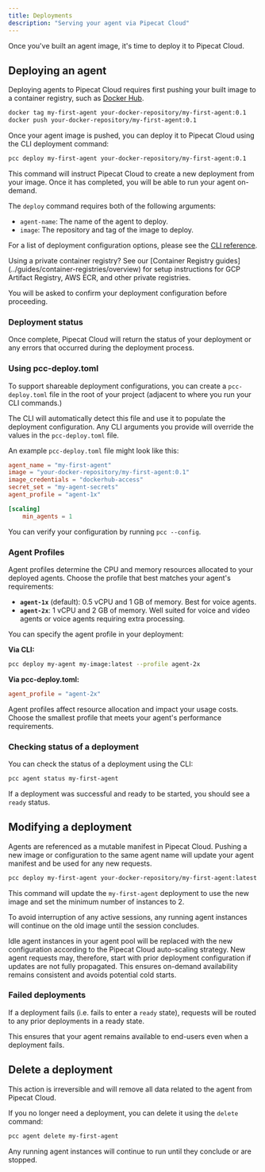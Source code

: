 ```yaml
---
title: Deployments
description: "Serving your agent via Pipecat Cloud"
---
```


Once you've built an agent image, it's time to deploy it to Pipecat Cloud.

## Deploying an agent

Deploying agents to Pipecat Cloud requires first pushing your built image to a container registry, such as [Docker Hub](https://hub.docker.com/).

```bash
docker tag my-first-agent your-docker-repository/my-first-agent:0.1
docker push your-docker-repository/my-first-agent:0.1
```

Once your agent image is pushed, you can deploy it to Pipecat Cloud using the CLI deployment command:

```bash
pcc deploy my-first-agent your-docker-repository/my-first-agent:0.1
```

This command will instruct Pipecat Cloud to create a new deployment from your image. Once it has completed, you will be able to run your agent on-demand.

The `deploy` command requires both of the following arguments:

- `agent-name`: The name of the agent to deploy.
- `image`: The repository and tag of the image to deploy.

For a list of deployment configuration options, please see the [CLI reference](../cli-reference/deploy).

<Note>
  Using a private container registry? See our [Container Registry
  guides](../guides/container-registries/overview) for setup instructions for
  GCP Artifact Registry, AWS ECR, and other private registries.
</Note>

You will be asked to confirm your deployment configuration before proceeding.

### Deployment status

Once complete, Pipecat Cloud will return the status of your deployment or any errors that occurred during the deployment process.

### Using pcc-deploy.toml

To support shareable deployment configurations, you can create a `pcc-deploy.toml` file in the root of your project (adjacent to where you run your CLI commands.)

The CLI will automatically detect this file and use it to populate the deployment configuration. Any CLI arguments you provide will override the values in the `pcc-deploy.toml` file.

An example `pcc-deploy.toml` file might look like this:

```toml
agent_name = "my-first-agent"
image = "your-docker-repository/my-first-agent:0.1"
image_credentials = "dockerhub-access"
secret_set = "my-agent-secrets"
agent_profile = "agent-1x"

[scaling]
    min_agents = 1
```

<Tip>You can verify your configuration by running `pcc --config`.</Tip>

### Agent Profiles

Agent profiles determine the CPU and memory resources allocated to your deployed agents. Choose the profile that best matches your agent's requirements:

- **`agent-1x`** (default): 0.5 vCPU and 1 GB of memory. Best for voice agents.
- **`agent-2x`**: 1 vCPU and 2 GB of memory. Well suited for voice and video agents or voice agents requiring extra processing.

You can specify the agent profile in your deployment:

**Via CLI:**

```bash
pcc deploy my-agent my-image:latest --profile agent-2x
```

**Via pcc-deploy.toml:**

```toml
agent_profile = "agent-2x"
```

<Note>
  Agent profiles affect resource allocation and impact your usage costs. Choose
  the smallest profile that meets your agent's performance requirements.
</Note>

### Checking status of a deployment

You can check the status of a deployment using the CLI:

```bash
pcc agent status my-first-agent
```

If a deployment was successful and ready to be started, you should see a `ready` status.

## Modifying a deployment

Agents are referenced as a mutable manifest in Pipecat Cloud.
Pushing a new image or configuration to the same agent name will update your agent manifest and be used for any new requests.

```bash
pcc deploy my-first-agent your-docker-repository/my-first-agent:latest --min-agents 2
```

This command will update the `my-first-agent` deployment to use the new image and set the minimum number of instances to 2.

To avoid interruption of any active sessions, any running agent instances will continue on the old image until the session concludes.

Idle agent instances in your agent pool will be replaced with the new configuration according to the Pipecat Cloud auto-scaling strategy.
New agent requests may, therefore, start with prior deployment configuration if updates are not fully propagated. This ensures on-demand availability
remains consistent and avoids potential cold starts.

### Failed deployments

If a deployment fails (i.e. fails to enter a `ready` state), requests will be routed to any prior deployments in a ready state.

This ensures that your agent remains available to end-users even when a deployment fails.

## Delete a deployment

<Warning>
  This action is irreversible and will remove all data related to the agent from
  Pipecat Cloud.
</Warning>

If you no longer need a deployment, you can delete it using the `delete` command:

```bash
pcc agent delete my-first-agent
```

Any running agent instances will continue to run until they conclude or are stopped.
